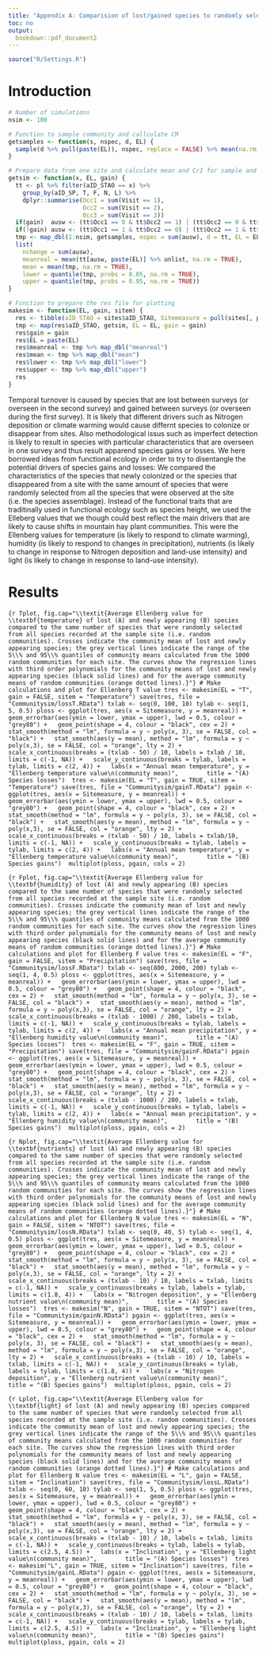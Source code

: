 ```yaml
---
title: "Appendix A: Comparision of lost/gained species to randomly selected species"
toc: no
output:
  bookdown::pdf_document2
---
```


```r
source("R/Settings.R")
```

# Introduction {-}
```r
# Number of simulations
nsim <- 100

# Function to sample community and callculate CM
getsamples <- function(s, nspec, d, EL) {
  sample(d %>% pull(paste(EL)), nspec, replace = FALSE) %>% mean(na.rm = TRUE)
}

# Prepare data from one site and calculate mean and CrI for sample and mean for real community
getsim <- function(x, EL, gain) {
  tt <- pl %>% filter(aID_STAO == x) %>% 
    group_by(aID_SP, T, F, N, L) %>% 
    dplyr::summarise(Occ1 = sum(Visit == 1),
                     Occ2 = sum(Visit == 2),
                     Occ3 = sum(Visit == 3))
  if(gain)  ausw <- (tt$Occ1 == 0 & tt$Occ2 == 1) | (tt$Occ2 == 0 & tt$Occ3 == 1)
  if(!gain) ausw <- (tt$Occ1 == 1 & tt$Occ2 == 0) | (tt$Occ2 == 1 & tt$Occ3 == 0)
  tmp <- map_dbl(1:nsim, getsamples, nspec = sum(ausw), d = tt, EL = EL)
  list(
    nchange = sum(ausw),
    meanreal = mean(tt[ausw, paste(EL)] %>% unlist, na.rm = TRUE),
    mean = mean(tmp, na.rm = TRUE),
    lower = quantile(tmp, probs = 0.05, na.rm = TRUE),
    upper = quantile(tmp, probs = 0.95, na.rm = TRUE))
}

# Function to prepare the res file for plotting
makesim <- function(EL, gain, sitem) {
  res <- tibble(aID_STAO = sites$aID_STAO, Sitemeasure = pull(sites[, paste(sitem)]))
  tmp <- map(res$aID_STAO, getsim, EL = EL, gain = gain)
  res$gain = gain
  res$EL = paste(EL)
  res$meanreal <- tmp %>% map_dbl("meanreal")
  res$mean <- tmp %>% map_dbl("mean")
  res$lower <- tmp %>% map_dbl("lower")
  res$upper <- tmp %>% map_dbl("upper")
  res
}
```
Temporal turnover is caused by species that are lost between surveys (or overseen in the second survey) and gained between surveys (or overseen during the first survey). It is likely that different drivers such as Nitrogen deposition or climate warming would cause differnt species to colonize or disappear from sites. Also methodological issus such as imperfect detection is likely to result in species with particular characteristics that are overseen in one survey and thus result apparend species gains or losses. We here borrowed ideas from functional ecology in order to try to disentangle the potential drivers of species gains and losses: We compared the characteristics of the species that newly colonized or the species that disappeared from a site with the same amount of species that were randomly selected from all the species that were observed at the site (i.e. the species assemblage). Instead of the functional traits that are traditinally used in functional ecology such as species height, we used the Elleberg values that we though could best reflect the main drivers that are likely to cause shifts in mountain hay plant communities. This were the Ellenberg values for temperature (is likely to respond to climate warming), humidity (is likely to respond to changes in precipitation), nutrients (is likely to change in response to Nitrogen deposition and land-use intensity) and light (is likely to change in response to land-use intensity).  

# Results {-}

```{r Tplot, fig.cap="\\textit{Average Ellenberg value for \\textbf{temperature} of lost (A) and newly appearing (B) species compared to the same number of species that were randomly selected from all species recorded at the sample site (i.e. random communities). Crosses indicate the community mean of lost and newly appearing species; the grey vertical lines indicate the range of the 5\\% and 95\\% quantiles of community means calculated from the 1000 random communities for each site. The curves show the regression lines with third order polynomials for the community means of lost and newly appearing species (black solid lines) and for the average community means of random communities (orange dotted lines).}"}
# Make calculations and plot for Ellenberg T value
tres <- makesim(EL = "T", gain = FALSE, sitem = "Temperature")
save(tres, file = "Communitysim/lossT.RData")
txlab <- seq(0, 100, 10)
tylab <- seq(1, 5, 0.5)
ploss <- ggplot(tres, aes(x = Sitemeasure, y = meanreal)) +
  geom_errorbar(aes(ymin = lower, ymax = upper), lwd = 0.5, colour = "grey80") +
  geom_point(shape = 4, colour = "black", cex = 2) +
  stat_smooth(method = "lm", formula = y ~ poly(x, 3), se = FALSE, col = "black") +
  stat_smooth(aes(y = mean), method = "lm", formula = y ~ poly(x,3), se = FALSE, col = "orange", lty = 2) +
  scale_x_continuous(breaks = (txlab - 50) / 10, labels = txlab / 10, limits = c(-1, NA)) +
  scale_y_continuous(breaks = tylab, labels = tylab, limits = c(2, 4)) +
  labs(x = "Annual mean temperature", y = "Ellenberg temperature value\n(community mean)",
       title = "(A) Species losses") 
tres <- makesim(EL = "T", gain = TRUE, sitem = "Temperature")
save(tres, file = "Communitysim/gainT.RData")
pgain <- ggplot(tres, aes(x = Sitemeasure, y = meanreal)) +
  geom_errorbar(aes(ymin = lower, ymax = upper), lwd = 0.5, colour = "grey80") +
  geom_point(shape = 4, colour = "black", cex = 2) +
  stat_smooth(method = "lm", formula = y ~ poly(x, 3), se = FALSE, col = "black") +
  stat_smooth(aes(y = mean), method = "lm", formula = y ~ poly(x,3), se = FALSE, col = "orange", lty = 2) +
  scale_x_continuous(breaks = (txlab - 50) / 10, labels = txlab/10, limits = c(-1, NA)) +
  scale_y_continuous(breaks = tylab, labels = tylab, limits = c(2, 4)) +
  labs(x = "Annual mean temperature", y = "Ellenberg temperature value\n(community mean)",
       title = "(B) Species gains") 
multiplot(ploss, pgain, cols = 2)
```

```{r Fplot, fig.cap="\\textit{Average Ellenberg value for \\textbf{humidity} of lost (A) and newly appearing (B) species compared to the same number of species that were randomly selected from all species recorded at the sample site (i.e. random communities). Crosses indicate the community mean of lost and newly appearing species; the grey vertical lines indicate the range of the 5\\% and 95\\% quantiles of community means calculated from the 1000 random communities for each site. The curves show the regression lines with third order polynomials for the community means of lost and newly appearing species (black solid lines) and for the average community means of random communities (orange dotted lines).}"}
# Make calculations and plot for Ellenberg F value
tres <- makesim(EL = "F", gain = FALSE, sitem = "Precipitation")
save(tres, file = "Communitysim/lossF.RData")
txlab <- seq(800, 2000, 200)
tylab <- seq(1, 4, 0.5)
ploss <- ggplot(tres, aes(x = Sitemeasure, y = meanreal)) +
  geom_errorbar(aes(ymin = lower, ymax = upper), lwd = 0.5, colour = "grey80") +
  geom_point(shape = 4, colour = "black", cex = 2) +
  stat_smooth(method = "lm", formula = y ~ poly(x, 3), se = FALSE, col = "black") +
  stat_smooth(aes(y = mean), method = "lm", formula = y ~ poly(x,3), se = FALSE, col = "orange", lty = 2) +
  scale_x_continuous(breaks = (txlab - 1000) / 200, labels = txlab, limits = c(-1, NA)) +
  scale_y_continuous(breaks = tylab, labels = tylab, limits = c(2, 4)) +
  labs(x = "Annual mean precipitation", y = "Ellenberg humidity value\n(community mean)",
       title = "(A) Species losses") 
tres <- makesim(EL = "F", gain = TRUE, sitem = "Precipitation")
save(tres, file = "Communitysim/gainF.RData")
pgain <- ggplot(tres, aes(x = Sitemeasure, y = meanreal)) +
  geom_errorbar(aes(ymin = lower, ymax = upper), lwd = 0.5, colour = "grey80") +
  geom_point(shape = 4, colour = "black", cex = 2) +
  stat_smooth(method = "lm", formula = y ~ poly(x, 3), se = FALSE, col = "black") +
  stat_smooth(aes(y = mean), method = "lm", formula = y ~ poly(x,3), se = FALSE, col = "orange", lty = 2) +
  scale_x_continuous(breaks = (txlab - 1000) / 200, labels = txlab, limits = c(-1, NA)) +
  scale_y_continuous(breaks = tylab, labels = tylab, limits = c(2, 4)) +
  labs(x = "Annual mean precipitation", y = "Ellenberg humidity value\n(community mean)",
       title = "(B) Species gains") 
multiplot(ploss, pgain, cols = 2)
```

```{r Nplot, fig.cap="\\textit{Average Ellenberg value for \\textbf{nutrients} of lost (A) and newly appearing (B) species compared to the same number of species that were randomly selected from all species recorded at the sample site (i.e. random communities). Crosses indicate the community mean of lost and newly appearing species; the grey vertical lines indicate the range of the 5\\% and 95\\% quantiles of community means calculated from the 1000 random communities for each site. The curves show the regression lines with third order polynomials for the community means of lost and newly appearing species (black solid lines) and for the average community means of random communities (orange dotted lines).}"}
# Make calculations and plot for Ellenberg N value
tres <- makesim(EL = "N", gain = FALSE, sitem = "NTOT")
save(tres, file = "Communitysim/lossN.RData")
txlab <- seq(0, 40, 5)
tylab <- seq(1, 4, 0.5)
ploss <- ggplot(tres, aes(x = Sitemeasure, y = meanreal)) +
  geom_errorbar(aes(ymin = lower, ymax = upper), lwd = 0.5, colour = "grey80") +
  geom_point(shape = 4, colour = "black", cex = 2) +
  stat_smooth(method = "lm", formula = y ~ poly(x, 3), se = FALSE, col = "black") +
  stat_smooth(aes(y = mean), method = "lm", formula = y ~ poly(x,3), se = FALSE, col = "orange", lty = 2) +
  scale_x_continuous(breaks = (txlab - 10) / 10, labels = txlab, limits = c(-1, NA)) +
  scale_y_continuous(breaks = tylab, labels = tylab, limits = c(1.8, 4)) +
  labs(x = "Nitrogen deposition", y = "Ellenberg nutrient value\n(community mean)",
       title = "(A) Species losses") 
tres <- makesim("N", gain = TRUE, sitem = "NTOT")
save(tres, file = "Communitysim/gainN.RData")
pgain <- ggplot(tres, aes(x = Sitemeasure, y = meanreal)) +
  geom_errorbar(aes(ymin = lower, ymax = upper), lwd = 0.5, colour = "grey80") +
  geom_point(shape = 4, colour = "black", cex = 2) +
  stat_smooth(method = "lm", formula = y ~ poly(x, 3), se = FALSE, col = "black") +
  stat_smooth(aes(y = mean), method = "lm", formula = y ~ poly(x,3), se = FALSE, col = "orange", lty = 2) +
  scale_x_continuous(breaks = (txlab - 10) / 10, labels = txlab, limits = c(-1, NA)) +
  scale_y_continuous(breaks = tylab, labels = tylab, limits = c(1.8, 4)) +
  labs(x = "Nitrogen deposition", y = "Ellenberg nutrient value\n(community mean)",
       title = "(B) Species gains") 
multiplot(ploss, pgain, cols = 2)
```

```{r Lplot, fig.cap="\\textit{Average Ellenberg value for \\textbf{light} of lost (A) and newly appearing (B) species compared to the same number of species that were randomly selected from all species recorded at the sample site (i.e. random communities). Crosses indicate the community mean of lost and newly appearing species; the grey vertical lines indicate the range of the 5\\% and 95\\% quantiles of community means calculated from the 1000 random communities for each site. The curves show the regression lines with third order polynomials for the community means of lost and newly appearing species (black solid lines) and for the average community means of random communities (orange dotted lines).}"}
# Make calculations and plot for Ellenberg N value
tres <- makesim(EL = "L", gain = FALSE, sitem = "Inclination")
save(tres, file = "Communitysim/lossL.RData")
txlab <- seq(0, 60, 10)
tylab <- seq(1, 5, 0.5)
ploss <- ggplot(tres, aes(x = Sitemeasure, y = meanreal)) +
  geom_errorbar(aes(ymin = lower, ymax = upper), lwd = 0.5, colour = "grey80") +
  geom_point(shape = 4, colour = "black", cex = 2) +
  stat_smooth(method = "lm", formula = y ~ poly(x, 3), se = FALSE, col = "black") +
  stat_smooth(aes(y = mean), method = "lm", formula = y ~ poly(x,3), se = FALSE, col = "orange", lty = 2) +
  scale_x_continuous(breaks = (txlab - 10) / 10, labels = txlab, limits = c(-1, NA)) +
  scale_y_continuous(breaks = tylab, labels = tylab, limits = c(2.5, 4.5)) +
  labs(x = "Inclination", y = "Ellenberg light value\n(community mean)",
       title = "(A) Species losses") 
tres <- makesim("L", gain = TRUE, sitem = "Inclination")
save(tres, file = "Communitysim/gainL.RData")
pgain <- ggplot(tres, aes(x = Sitemeasure, y = meanreal)) +
  geom_errorbar(aes(ymin = lower, ymax = upper), lwd = 0.5, colour = "grey80") +
  geom_point(shape = 4, colour = "black", cex = 2) +
  stat_smooth(method = "lm", formula = y ~ poly(x, 3), se = FALSE, col = "black") +
  stat_smooth(aes(y = mean), method = "lm", formula = y ~ poly(x,3), se = FALSE, col = "orange", lty = 2) +
  scale_x_continuous(breaks = (txlab - 10) / 10, labels = txlab, limits = c(-1, NA)) +
  scale_y_continuous(breaks = tylab, labels = tylab, limits = c(2.5, 4.5)) +
  labs(x = "Inclination", y = "Ellenberg light value\n(community mean)",
       title = "(B) Species gains") 
multiplot(ploss, pgain, cols = 2)
```
